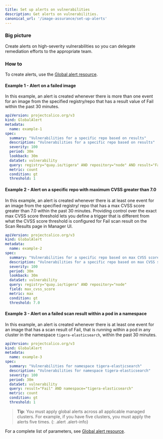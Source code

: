 ```yaml
---
title: Set up alerts on vulnerabilities
description: Get alerts on vulnerabilities.
canonical_url: '/image-assurance/set-up-alerts'
---
```


### Big picture

Create alerts on high-severity vulnerabilities so you can delegate remediation efforts to the appropriate team. 

### How to

To create alerts, use the [Global alert resource]({{site.baseurl}}/reference/resources/globalalert).

#### Example 1 - Alert on a failed image

In this example, an alert is created whenever there is more than one event for an image from the specified registry/repo that has a result value of Fail within the past 30 minutes.

```yaml
apiVersion: projectcalico.org/v3
kind: GlobalAlert
metadata:
  name: example-1
spec:
  summary: "Vulnerabilities for a specific repo based on results"
  description: "Vulnerabilities for a specific repo based on results"
  severity: 100
  period: 30m
  lookback: 30m
  dataSet: vulnerability
  query: registry="quay.io/tigera" AND repository="node" AND result="Fail"
  metric: count
  condition: gt
  threshold: 1
```

#### Example 2 - Alert on a specific repo with maximum CVSS greater than 7.0

In this example, an alert is created whenever there is at least one event for an image from the specified registry/ repo that has a max CVSS score greater than 7.0 within the past 30 minutes. Providing control over the exact max CVSS score threshold lets you define a trigger that is different from what the CVSS score threshold is configured for Fail scan result on the Scan Results page in Manager UI. 

```yaml
apiVersion: projectcalico.org/v3
kind: GlobalAlert
metadata:
  name: example-2
spec:
  summary: "Vulnerabilities for a specific repo based on max CVSS score"
  description: "Vulnerabilities for a specific repo based on max CVSS score"
  severity: 100
  period: 30m
  lookback: 30m
  dataSet: vulnerability
  query: registry="quay.io/tigera" AND repository="node"
  field: max_cvss_score
  metric: max
  condition: gt
  threshold: 7.0
```

#### Example 3 - Alert on a failed scan result within a pod in a namespace

In this example, an alert is created whenever there is at least one event for an image that has a scan result of Fail, that is running within a pod in any cluster in the namespace `tigera-elasticsearch`, within the past 30 minutes.

```yaml
apiVersion: projectcalico.org/v3
kind: GlobalAlert
metadata:
  name: example-3
spec:
  summary: "Vulnerabilities for namespace tigera-elasticsearch"
  description: "Vulnerabilities for namespace tigera-elasticsearch"
  severity: 100
  period: 30m
  dataSet: vulnerability
  query: result="Fail" AND namespace="tigera-elasticsearch"
  metric: count
  condition: gt
  threshold: 1
```

>**Tip**: You must apply global alerts across all applicable managed clusters. For example, if you have five clusters, you must apply the alerts five times. 
{: .alert .alert-info}

For a complete list of parameters, see [Global alert resource]({{site.baseurl}}/reference/resources/globalalert).
